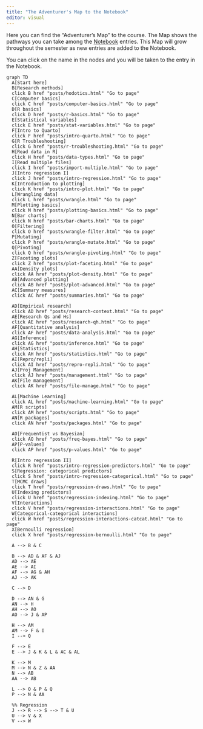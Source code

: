 ```yaml
---
title: "The Adventurer's Map to the Notebook"
editor: visual
---
```


Here you can find the "Adventurer's Map" to the course. The Map shows the pathways you can take among the [Notebook](notebook.qmd) entries. This Map will grow throughout the semester as new entries are added to the Notebook.

::: callout-tip
You can click on the name in the nodes and you will be taken to the entry in the Notebook.
:::

<!-- {{< pdf posts/map.pdf width=100% height=600 >}} -->

```mermaid
graph TD
  A[Start here]
  B[Research methods]
  click B href "posts/hodotics.html" "Go to page"
  C[Computer basics]
  click C href "posts/computer-basics.html" "Go to page"
  D[R basics]
  click D href "posts/r-basics.html" "Go to page"
  E[Statistical variables]
  click E href "posts/stat-variables.html" "Go to page"
  F[Intro to Quarto]
  click F href "posts/intro-quarto.html" "Go to page"
  G[R Troubleshooting]
  click G href "posts/r-troubleshooting.html" "Go to page"
  H[Read data in R]
  click H href "posts/data-types.html" "Go to page"
  I[Read multiple files]
  click I href "posts/import-multiple.html" "Go to page"
  J[Intro regression I]
  click J href "posts/intro-regression.html" "Go to page"
  K[Introduction to plotting]
  click K href "posts/intro-plot.html" "Go to page"
  L[Wrangling data]
  click L href "posts/wrangle.html" "Go to page"
  M[Plotting basics]
  click M href "posts/plotting-basics.html" "Go to page"
  N[Bar charts]
  click N href "posts/bar-charts.html" "Go to page"
  O[Filtering]
  click O href "posts/wrangle-filter.html" "Go to page"
  P[Mutating]
  click P href "posts/wrangle-mutate.html" "Go to page"
  Q[Pivoting]
  click Q href "posts/wrangle-pivoting.html" "Go to page"
  Z[Faceting plots]
  click Z href "posts/plot-faceting.html" "Go to page"
  AA[Density plots]
  click AA href "posts/plot-density.html" "Go to page"
  AB[Advanced plotting]
  click AB href "posts/plot-advanced.html" "Go to page"
  AC[Summary measures]
  click AC href "posts/summaries.html" "Go to page"
  
  AD[Empirical research]
  click AD href "posts/research-context.html" "Go to page"
  AE[Research Qs and Hs]
  click AE href "posts/research-qh.html" "Go to page"
  AF[Quantitative analysis]
  click AF href "posts/data-analysis.html" "Go to page"
  AG[Inference]
  click AG href "posts/inference.html" "Go to page"
  AH[Statistics]
  click AH href "posts/statistics.html" "Go to page"
  AI[Repro/repli]
  click AI href "posts/repro-repli.html" "Go to page"
  AJ[Proj Management]
  click AJ href "posts/management.html" "Go to page"
  AK[File management]
  click AK href "posts/file-manage.html" "Go to page"
  
  AL[Machine Learning]
  click AL href "posts/machine-learning.html" "Go to page"
  AM[R scripts]
  click AM href "posts/scripts.html" "Go to page"
  AN[R packages]
  click AN href "posts/packages.html" "Go to page"
  
  AO[Frequentist vs Bayesian]
  click AO href "posts/freq-bayes.html" "Go to page"
  AP[P-values]
  click AP href "posts/p-values.html" "Go to page"
  
  R[Intro regression II]
  click R href "posts/intro-regression-predictors.html" "Go to page"
  S[Regression: categorical predictors]
  click S href "posts/intro-regression-categorical.html" "Go to page"
  T[MCMC draws]
  click T href "posts/regression-draws.html" "Go to page"
  U[Indexing predictors]
  click U href "posts/regression-indexing.html" "Go to page"
  V[Interactions]
  click V href "posts/regression-interactions.html" "Go to page"
  W[Categorical-categorical interactions]
  click W href "posts/regression-interactions-catcat.html" "Go to page"
  X[Bernoulli regression]
  click X href "posts/regression-bernoulli.html" "Go to page"
  
  A --> B & C
  
  B --> AD & AF & AJ
  AD --> AE
  AE --> AI
  AF --> AG & AH
  AJ --> AK
  
  C --> D
  
  D --> AN & G
  AN --> H
  AH --> AO
  AO --> J & AP
  
  H --> AM
  AM --> F & I
  I --> Q
  
  F --> E
  E --> J & K & L & AC & AL
  
  K --> M
  M --> N & Z & AA
  N --> AB
  AA --> AB

  L --> O & P & Q
  P --> N & AA
  
  %% Regression
  J --> R --> S --> T & U
  U --> V & X
  V --> W
  
```
